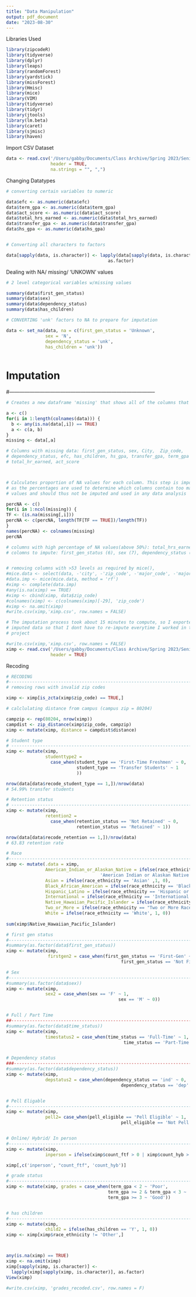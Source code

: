 ```yaml
---
title: "Data Manipulation"
output: pdf_document
date: "2023-08-30"
---
```



Libraries Used
```r
library(zipcodeR)
library(tidyverse)
library(dplyr)
library(leaps)
library(randomForest)
library(yardstick)
library(missForest)
library(Hmisc)
library(mice)
library(VIM)
library(tidyverse)
library(tidyr)
library(jtools)
library(lm.beta)
library(caret)
library(sjmisc)
library(haven)
```


Import CSV Dataset
```r
data <- read.csv('/Users/gabby/Documents/Class Archive/Spring 2023/Senior Project/Senior_Stats_data.csv',
                 header = TRUE,
                 na.strings = "", ",")


```


Changing Datatypes
```r

# converting certain variables to numeric

data$efc <- as.numeric(data$efc)
data$term_gpa <- as.numeric(data$term_gpa)
data$act_score <- as.numeric(data$act_score)
data$total_hrs_earned <- as.numeric(data$total_hrs_earned)
data$transfer_gpa <- as.numeric(data$transfer_gpa)
data$hs_gpa <- as.numeric(data$hs_gpa)


# Converting all characters to factors

data[sapply(data, is.character)] <- lapply(data[sapply(data, is.character)], 
                                       as.factor)
```


Dealing with NA/ missing/ 'UNKOWN' values
```r
# 2 level categorical variables w/missing values

summary(data$first_gen_status)
summary(data$sex)
summary(data$dependency_status)
summary(data$has_children)

# CONVERTING 'unk' factors to NA to prepare for imputation

data <- set_na(data, na = c(first_gen_status = 'Unknown',
               sex = 'N',
               dependency_status = 'unk',
               has_children = 'unk'))
  
```

# Imputation
#--------------------------------------------------------------------------------------
```r

# Creates a new dataframe 'missing' that shows all of the columns that contain NA values

a <- c()
for(i in 1:length(colnames(data))) {
  b <- any(is.na(data[,i]) == TRUE)
  a <- c(a, b)
}
missing <- data[,a]

# Columns with missing data: first_gen_status, sex, City,  Zip_code, 
# dependency_status, efc, has_children, hs_gpa, transfer_gpa, term_gpa
# total_hr_earned, act_score



# Calculates proportion of NA values for each column. This step is important
# as the percentages are used to determine which columns contain too many NA
# values and should thus not be imputed and used in any data analysis

percNA <- c()
for(i in 1:ncol(missing)) {
TF <- (is.na(missing[,i]))
percNA <- c(percNA, length(TF[TF == TRUE])/length(TF))
}
names(percNA) <- colnames(missing)
percNA

# columns with high percentage of NA values(above 50%): total_hrs_earned, and act_score
# colomns to impute: first_gen_status (6), sex (7), dependency_status (17), efc(20), has_children(21)


# removing columns with >53 levels as required by mice(), 
#mice.data <- select(data, -'city', -'zip_code', -'major_code', -'major_desc')
#data.imp <- mice(mice.data, method = 'rf')
#ximp <- complete(data.imp)
#any(is.na(ximp) == TRUE)
#ximp <- cbind(ximp, data$zip_code)
#colnames(ximp) <- c(colnames(ximp)[-29], 'zip_code')
#ximp <- na.omit(ximp)
#write.csv(ximp,'ximp.csv', row.names = FALSE)

# The imputation process took about 15 minutes to compute, so I exported the 
# imputed data so that I dont have to re-impute everytime I worked in this
# project

#write.csv(ximp,'ximp.csv', row.names = FALSE)
ximp <- read.csv('/Users/gabby/Documents/Class Archive/Spring 2023/Senior Project/ximp.csv',
                 header = TRUE)

```


Recoding
```r

# RECODING
#-------------------------------------------------------------------------------
# removing rows with invalid zip codes

ximp <- ximp[is_zcta(ximp$zip_code) == TRUE,]

# calclulating distance from campus (campus zip = 80204)

campzip <- rep(80204, nrow(ximp))
campdist <- zip_distance(ximp$zip_code, campzip)
ximp <- mutate(ximp, distance = campdist$distance)

# Student type
# ------------------------------------------------------------------------------
ximp <- mutate(ximp,
               studenttype2 =
                 case_when(student_type == 'First-Time Freshmen' ~ 0,
                           student_type == 'Transfer Students' ~ 1
                           ))

nrow(data[data$recode_student_type == 1,])/nrow(data)
# 54.99% transfer students

# Retention status
# ------------------------------------------------------------------------------
ximp <- mutate(ximp,
               retention2 =
                 case_when(retention_status == 'Not Retained' ~ 0,
                           retention_status == 'Retained' ~ 1))

nrow(data[data$recode_retention == 1,])/nrow(data)
# 63.83 retention rate

# Race
#------------------------------------------------------------------------------
ximp <- mutate(.data = ximp,
               American_Indian_or_Alaskan_Native = ifelse(race_ethnicity == 
                                    'American Indian or Alaskan Native', 1, 0),
               Asian = ifelse(race_ethnicity == 'Asian' ,1, 0),
               Black_African_American = ifelse(race_ethnicity == 'Black or African American', 1, 0),
               Hispanic_Latino = ifelse(race_ethnicity == 'Hispanic or Latino', 1, 0),
               International = ifelse(race_ethnicity == 'International Students' , 1, 0),
               Native_Hawaiian_Pacific_Islander = ifelse(race_ethnicity == 'Native Hawaiian or Pacific Islander' , 1, 0),
               Two_or_More = ifelse(race_ethnicity == "Two or More Races" , 1, 0),
               White = ifelse(race_ethnicity == 'White', 1, 0))
 
sum(ximp$Native_Hawaiian_Pacific_Islander)

# first gen status
#------------------------------------------------------------------------------
#summary(as.factor(data$first_gen_status))
ximp <- mutate(ximp,
                firstgen2 = case_when(first_gen_status == 'First-Gen' ~ 1,
                                            first_gen_status == 'Not First-Gen' ~ 0))

# Sex
#------------------------------------------------------------------------------
#summary(as.factor(data$sex))
ximp <- mutate(ximp,
               sex2 = case_when(sex == 'F' ~ 1,
                                           sex == 'M' ~ 0))


# Full / Part Time
##------------------------------------------------------------------------------
#summary(as.factor(data$time_status))
ximp <- mutate(ximp,
               timestatus2 = case_when(time_status == 'Full-Time' ~ 1,
                                             time_status == 'Part-Time' ~ 0))


# Dependency status
###------------------------------------------------------------------------------
#summary(as.factor(data$dependency_status))
ximp <- mutate(ximp,
               depstatus2 = case_when(dependency_status == 'ind' ~ 0,
                                            dependency_status == 'dep' ~ 1))


# Pell Eligable
#------------------------------------------------------------------------------
ximp <- mutate(ximp,
               pell2= case_when(pell_eligible == 'Pell Eligible' ~ 1,
                                            pell_eligible == 'Not Pell Eligible' ~ 0))


# Online/ Hybrid/ In person
#------------------------------------------------------------------------------
ximp <- mutate(ximp,
               inperson = ifelse(ximp$count_ftf > 0 | ximp$count_hyb > 0 , 1, 0)) 

ximp[,c('inperson', "count_ftf", 'count_hyb')]

# grade status
#------------------------------------------------------------------------------
ximp <- mutate(ximp, grades = case_when(term_gpa < 2 ~ 'Poor',
                                       term_gpa >= 2 & term_gpa < 3 ~ 'Fair',
                                       term_gpa >= 3 ~ 'Good'))


# has children
#------------------------------------------------------------------------------
ximp <- mutate(ximp,
               child2 = ifelse(has_children == 'Y', 1, 0))
ximp <- ximp[ximp$race_ethnicity != 'Other',]



any(is.na(ximp) == TRUE)
ximp <- na.omit(ximp)
ximp[sapply(ximp, is.character)] <- 
  lapply(ximp[sapply(ximp, is.character)], as.factor)
View(ximp)

#write.csv(ximp, 'grades_recoded.csv', row.names = F)

```

